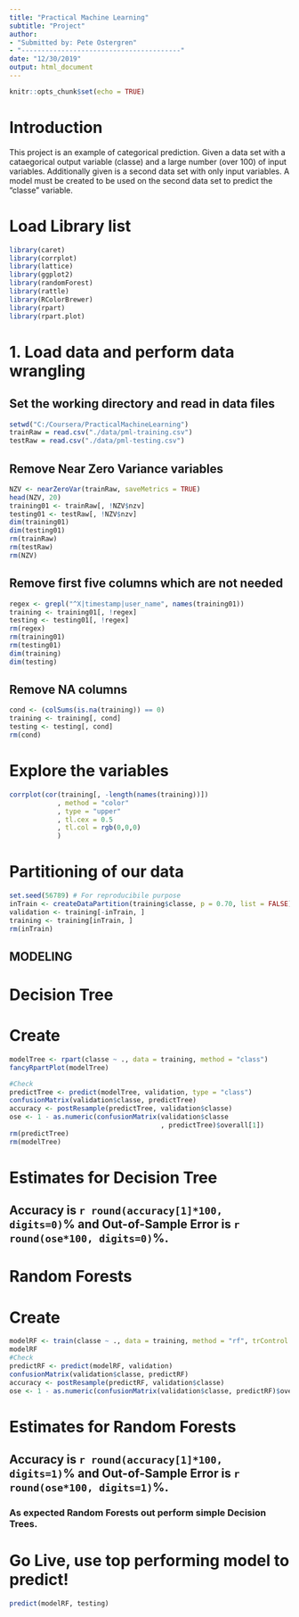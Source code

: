 ```yaml
---
title: "Practical Machine Learning"
subtitle: "Project"
author: 
- "Submitted by: Pete Ostergren"
- "----------------------------------------"
date: "12/30/2019"
output: html_document
---
```

```r
knitr::opts_chunk$set(echo = TRUE)
```
# Introduction

This project is an example of categorical prediction.  Given a data set with a cataegorical output variable (classe) and a large number (over 100) of input variables. Additionally given is a second data set with only input variables. A model must be created to be used on the second data set to predict the "classe" variable.

# Load Library list
```r
library(caret)
library(corrplot)
library(lattice)
library(ggplot2)
library(randomForest)
library(rattle)
library(RColorBrewer)
library(rpart)
library(rpart.plot)
```
# 1. Load data and perform data wrangling

## Set the working directory and read in data files
```r
setwd("C:/Coursera/PracticalMachineLearning")
trainRaw = read.csv("./data/pml-training.csv")
testRaw = read.csv("./data/pml-testing.csv")
```
## Remove Near Zero Variance variables
```r
NZV <- nearZeroVar(trainRaw, saveMetrics = TRUE)
head(NZV, 20)
training01 <- trainRaw[, !NZV$nzv]
testing01 <- testRaw[, !NZV$nzv]
dim(training01)
dim(testing01)
rm(trainRaw)
rm(testRaw)
rm(NZV)
```
## Remove first five columns which are not needed
```r
regex <- grepl("^X|timestamp|user_name", names(training01))
training <- training01[, !regex]
testing <- testing01[, !regex]
rm(regex)
rm(training01)
rm(testing01)
dim(training)
dim(testing)
```
## Remove NA columns
```r
cond <- (colSums(is.na(training)) == 0)
training <- training[, cond]
testing <- testing[, cond]
rm(cond)
```

# Explore the variables
```r
corrplot(cor(training[, -length(names(training))])
            , method = "color"
            , type = "upper"
            , tl.cex = 0.5
            , tl.col = rgb(0,0,0)
            )
```

# Partitioning of our data

```r
set.seed(56789) # For reproducibile purpose
inTrain <- createDataPartition(training$classe, p = 0.70, list = FALSE)
validation <- training[-inTrain, ]
training <- training[inTrain, ]
rm(inTrain)
```

## MODELING
# Decision Tree
# Create
```r
modelTree <- rpart(classe ~ ., data = training, method = "class")
fancyRpartPlot(modelTree)

#Check
predictTree <- predict(modelTree, validation, type = "class")
confusionMatrix(validation$classe, predictTree)
accuracy <- postResample(predictTree, validation$classe)
ose <- 1 - as.numeric(confusionMatrix(validation$classe
                                      , predictTree)$overall[1])
rm(predictTree)
rm(modelTree)
```

# Estimates for Decision Tree

## Accuracy is `r round(accuracy[1]*100, digits=0)`% and Out-of-Sample Error is `r round(ose*100, digits=0)`%. 

# Random Forests
# Create
```r
modelRF <- train(classe ~ ., data = training, method = "rf", trControl = trainControl(method = "cv", 5))
modelRF
#Check
predictRF <- predict(modelRF, validation)
confusionMatrix(validation$classe, predictRF)
accuracy <- postResample(predictRF, validation$classe)
ose <- 1 - as.numeric(confusionMatrix(validation$classe, predictRF)$overall[1])
```

# Estimates for Random Forests

## Accuracy is `r round(accuracy[1]*100, digits=1)`% and Out-of-Sample Error is `r round(ose*100, digits=1)`%. 

### As expected Random Forests out perform simple Decision Trees.

# Go Live, use top performing model to predict!
 
```r
predict(modelRF, testing)
```

